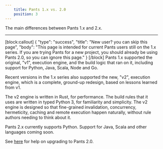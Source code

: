 ```yaml
---
    title: Pants 1.x vs. 2.0
    position: 3
---
```


The main differences between Pants 1.x and 2.x.

---

[block:callout]
{
  "type": "success",
  "title": "New user? you can skip this page",
  "body": "This page is intended for current Pants users still on the 1.x series. If you are trying Pants for a new project, you should already be using Pants 2.0, so you can ignore this page."
}
[/block]
Pants 1.x supported the original, "v1", execution engine, and the build logic that ran on it, including support for Python, Java, Scala, Node and Go.  

Recent versions in the 1.x series also supported the new, "v2", execution engine, which is a complete, ground-up redesign, based on lessons learned from v1.

The v2 engine is written in Rust, for performance. The build rules that it uses are written in typed Python 3, for familiarity and simplicity. The v2 engine is designed so that fine-grained invalidation, concurrency, hermeticity, caching and remote execution happen naturally, without rule authors needing to think about it.

Pants 2.x currently supports Python. Support for Java, Scala and other languages coming soon.

See [here](doc:how-to-upgrade-pants-2-0) for help on upgrading to Pants 2.0.